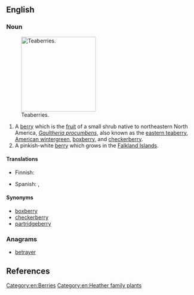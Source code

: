 ==English==

===Noun===
{{wikipedia}}
[[Image:Gaultheria procumbens.JPG|thumb|right|200px|Teaberries.]]

{{en-noun|teaberries}}

# A [[berry]] which is the [[fruit]] of a small shrub native to northeastern North America, ''[[Gaultheria procumbens]]'', also known as the [[eastern teaberry]], [[American wintergreen]], [[boxberry]], and [[checkerberry]].
# A pinkish-white [[berry]] which grows in the [[Falkland Islands]]. 

====Translations====
{{trans-top|shrub ''Gaultheria procumbens'' and its berry}}
* Finnish: {{t|fi|lamosalali}}
{{trans-mid}}
* Spanish: {{t|es|gaulteria|f}}, {{t|es|axocopaque|m}}
{{trans-bottom}}

====Synonyms====
* [[boxberry]]
* [[checkerberry]]
* [[partridgeberry]]

===Anagrams===
* [[betrayer#English|betrayer]]
[[Category:en:Berries]]
[[Category:en:Heather family plants]]

==References==